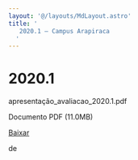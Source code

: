 ```yaml
---
layout: '@/layouts/MdLayout.astro'
title: '
   2020.1 — Campus Arapiraca
  '
---
```






2020.1
======












 apresentação\_avaliacao\_2020.1.pdf
   

 Documento PDF
 (11.0MB)
 

<a class="btn btn-secondary download" href="https://arapiraca.ufal.br/graduacao/ciencia-da-computacao/institucional/avaliacao-do-curso/apresentacao_avaliacao_2020-1.pdf/%40%40download/file/apresentac%CC%A7a%CC%83o_avaliacao_2020.1.pdf">
 Baixar
</a>




























 de
 



















